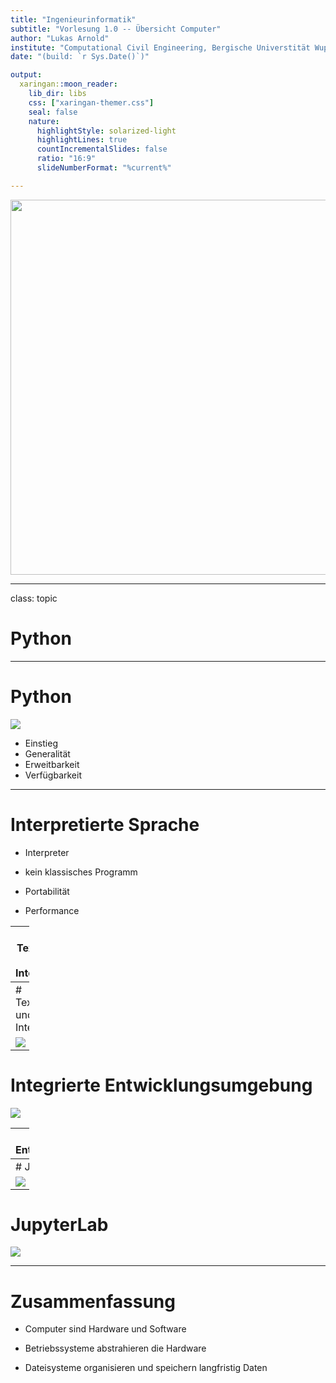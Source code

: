 ```yaml
---
title: "Ingenieurinformatik"
subtitle: "Vorlesung 1.0 -- Übersicht Computer"
author: "Lukas Arnold"
institute: "Computational Civil Engineering, Bergische Universtität Wuppertal"
date: "(build: `r Sys.Date()`)"

output:
  xaringan::moon_reader:
    lib_dir: libs
    css: ["xaringan-themer.css"]
    seal: false
    nature:
      highlightStyle: solarized-light
      highlightLines: true
      countIncrementalSlides: false
      ratio: "16:9"
      slideNumberFormat: "%current%"

---
```


<center>
<img src="logos/cce_logo_text_bottom.png" height="600px" />

<!---
<h1>Ingenieurinformatik</h1>

<h2>Vorlesung 1.0 – Übersicht Computer</h2>

Lukas Arnold <br><br>
Computational Civil Engineering <br>
Bergische Universtität Wuppertal
--->

</center>

---

class: topic

# Python



---

# Python

![](https://upload.wikimedia.org/wikipedia/commons/thumb/f/f8/Python_logo_and_wordmark.svg/1280px-Python_logo_and_wordmark.svg.png)

* Einstieg
* Generalität
* Erweitbarkeit
* Verfügbarkeit

---

# Interpretierte Sprache

* Interpreter

* kein klassisches Programm

* Portabilität

* Performance

---
# Texteditor und Interpreter

![](../Content/Script/02_python/bilder/uebersicht-interpreter_1.png)

---
# Texteditor und Interpreter

![](../Content/Script/02_python/bilder/python_konsole.png)

---
# Integrierte Entwicklungsumgebung

![](../Content/Script/02_python/bilder/uebersicht-interpreter_2.png)

---
# Integrierte Entwicklungsumgebung

![](../Content/Script/02_python/bilder/python_ide.png)

---
# JupyterLab

![](../Content/Script/02_python/bilder/uebersicht-interpreter_3.png)

---
# JupyterLab

![](../Content/Script/02_python/bilder/python_jupyterlab.png)

---

# Zusammenfassung

* Computer sind Hardware und Software

* Betriebssysteme abstrahieren die Hardware

* Dateisysteme organisieren und speichern langfristig Daten
   